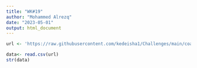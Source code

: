 ```yaml
---
title: "WK#19"
author: "Mohammed Alrezq"
date: "2023-05-01"
output: html_document
---
```


```r
url <- 'https://raw.githubusercontent.com/kedeisha1/Challenges/main/coaster_db.csv'

data<- read.csv(url)
str(data)
```

